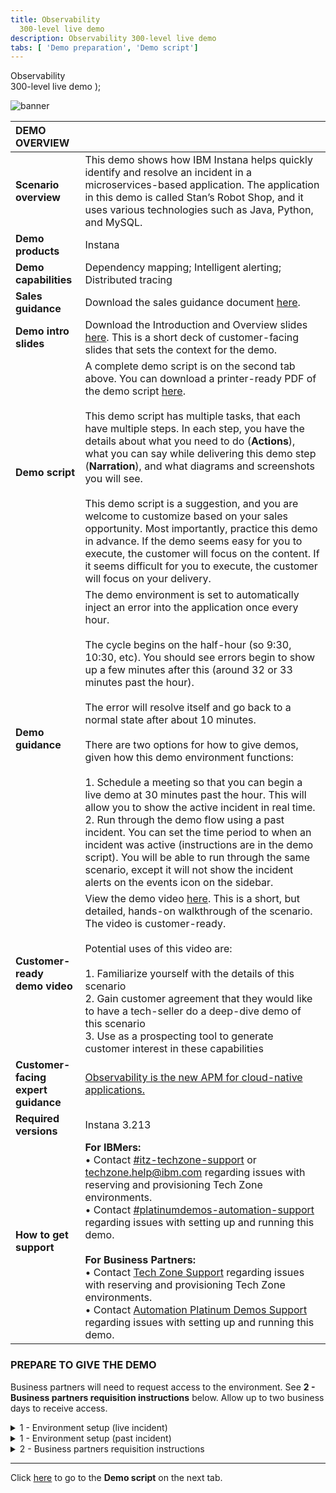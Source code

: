 ```yaml
---
title: Observability
  300-level live demo
description: Observability 300-level live demo
tabs: [ 'Demo preparation', 'Demo script']
---
```


  <span>
    Observability <br/> 300-level live demo
  </span> );

![banner](./images/AIOps_Observability_300_Prep.jpg)
<span id="top"></span>

| DEMO OVERVIEW | |
| :--- | :--- |
| **Scenario overview** | This demo shows how IBM Instana helps quickly identify and resolve an incident in a microservices-based application. The application in this demo is called Stan’s Robot Shop, and it uses various technologies such as Java, Python, and MySQL. |
| **Demo products** | Instana |
| **Demo capabilities** | Dependency mapping; Intelligent alerting; Distributed tracing |
| **Sales guidance** | Download the sales guidance document <a href="https://ibm.box.com/s/lf8cn8qe9h6dexpn66vo5s8rt2pp0aka" target="_blank" rel="noreferrer">here</a>. |
| **Demo intro slides** | Download the Introduction and Overview slides <a href="https://ibm.box.com/s/hdarww1v4mlgf8r1abxrt3a6zps8h92m" target="_blank" rel="noreferrer">here</a>. This is a short deck of customer-facing slides that sets the context for the demo. |
| **Demo script** | A complete demo script is on the second tab above. You can download a printer-ready PDF of the demo script <a href="https://ibm.box.com/s/ovlk0ek2vi4w75ca4tdomb3cprsm9w59" target="_blank" rel="noreferrer">here</a>. <br/><br/> This demo script has multiple tasks, that each have multiple steps. In each step, you have the details about what you need to do (**Actions**), what you can say while delivering this demo step (**Narration**), and what diagrams and screenshots you will see. <br/><br/> This demo script is a suggestion, and you are welcome to customize based on your sales opportunity. Most importantly, practice this demo in advance. If the demo seems easy for you to execute, the customer will focus on the content. If it seems difficult for you to execute, the customer will focus on your delivery. |
| **Demo guidance** | The demo environment is set to automatically inject an error into the application once every hour. <br/> <br/> The cycle begins on the half-hour (so 9:30, 10:30, etc). You should see errors begin to show up a few minutes after this (around 32 or 33 minutes past the hour). <br/> <br/> The error will resolve itself and go back to a normal state after about 10 minutes. <br/> <br/> There are two options for how to give demos, given how this demo environment functions: <br/><br/> 1. Schedule a meeting so that you can begin a live demo at 30 minutes past the hour. This will allow you to show the active incident in real time. <br/> 2. Run through the demo flow using a past incident. You can set the time period to when an incident was active (instructions are in the demo script). You will be able to run through the same scenario, except it will not show the incident alerts on the events icon on the sidebar. |
| **Customer-ready <br/> demo video** | View the demo video <a href="https://ibm.ent.box.com/s/eogn2t43x23nk8ksyk236teqppe5d49e" target="_blank" rel="noreferrer">here</a>. This is a short, but detailed, hands-on walkthrough of the scenario. The video is customer-ready. <br/> <br/> Potential uses of this video are: <br/><br/> 1. Familiarize yourself with the details of this scenario <br/> 2. Gain customer agreement that they would like to have a tech-seller do a deep-dive demo of this scenario <br/> 3. Use as a prospecting tool to generate customer interest in these capabilities |
| **Customer-facing <br/> expert guidance** | <a href="https://ibm.box.com/s/l38ns6xwj441brp9jb85jqs7bpoaj7vl" target="_blank" rel="noreferrer">Observability is the new APM for cloud-native applications.</a> |
| **Required versions** | Instana 3.213 |
| **How to get support** | **For IBMers:** <br/>• Contact <a href="https://ibm-cloud.slack.com/archives/C0124J683GW" target="_blank" rel="noreferrer">#itz-techzone-support</a> or <a href="mailto:techzone.help@ibm.com">techzone.help@ibm.com</a> regarding issues with reserving and provisioning Tech Zone environments.<br/>• Contact <a href="https://ibm-cloud.slack.com/archives/C0216F39ACU" target="_blank" rel="noreferrer">#platinumdemos-automation-support</a> regarding issues with setting up and running this demo. <br/><br/> **For Business Partners:** <br/>• Contact <a href="mailto:techzone.help@ibm.com">Tech Zone Support</a> regarding issues with reserving and provisioning Tech Zone environments.<br/>• Contact <a href="mailto:automationplatinumdemos@ibm.com"> Automation Platinum Demos Support</a> regarding issues with setting up and running this demo. |

### **PREPARE TO GIVE THE DEMO**

<InlineNotification>Business partners will need to request access to the environment. See <strong>2 - Business partners requisition instructions</strong> below. Allow up to two business days to receive access.</InlineNotification>

<details>

<summary>1 - Environment setup (live incident)</summary>

<br/>

If you will demonstrate using a live incident (i.e. beginning the demo at 30 minutes past the hour), follow these steps. 

<br/>

Log in to the demo environment: <br/>
•	For IBMers, click <a href="https://ibmdemo-instanaibm.instana.io" target="_blank" rel="noreferrer">here</a>. <br/>
•	For business partners, click <a href="https://demo-partner.instana.io/" target="_blank" rel="noreferrer">here</a>.

<br/>

No additional setup is needed.

<br/>

**[Go to top](#top)**

</details>

<details>

<summary>1 - Environment setup (past incident)</summary>

<br/>

If you will demonstrate using a past incident, follow these steps. 

<br/>

Log in to the demo environment: <br/>
•	For IBMers, click <a href="https://ibmdemo-instanaibm.instana.io" target="_blank" rel="noreferrer">here</a>. <br/>
•	For business partners, click <a href="https://demo-partner.instana.io/" target="_blank" rel="noreferrer">here</a>. <br/><br/>

Since you will be demonstrating using a past incident, you will need to set the time period.

<br/>1. In the upper right, click the button showing the timeframe. <br/><br/> <img src="https://raw.githubusercontent.com/ibm-garage-tsa/platinum-demos/master/src/pages/300-watson-aiops-observability/images/1_timeframe.png" />

<br/>

2. At the bottom of the pop-up, set the timeframe to begin at 25 minutes past the hour and end at 35 minutes past the hour. It doesn’t matter which hour you pick. Click **Set Time**.

<br/>

<InlineNotification>•	This will ensure you see normal behavior and then a sudden change when the incident begins at 0:30.<br/>• Pressing 'enter' doesn’t work. You'll need to actually click the button. </InlineNotification>

<br/><img src="https://raw.githubusercontent.com/ibm-garage-tsa/platinum-demos/master/src/pages/300-watson-aiops-observability/images/2_time_range.png" width="600" />

<br/>

3. Check that the summary tab for the robot shop (**Applications** → **Robot Shop** → **Summary**) looks like the screenshot below (there should be a drop in call volume and spikes in erroneous calls and latency).

<br/> <img src="https://raw.githubusercontent.com/ibm-garage-tsa/platinum-demos/master/src/pages/300-watson-aiops-observability/images/3_robot_shop_summary.png" width="600" />

<br/>

4. Click **Events** on the sidebar menu and check that there are open incidents, including **Sudden increase in the number of erroneous calls** on the 'discount' service.

<br/><img src="https://raw.githubusercontent.com/ibm-garage-tsa/platinum-demos/master/src/pages/300-watson-aiops-observability/images/4_open_incidents.png" width="600" /> <br/>

**[Go to top](#top)**

</details>

<details>

<span id="requisition-instructions"></span>

<summary>2 - Business partners requisition instructions</summary>

<br/>

To request access to the <a href="https://demo-partner.instana.io/" target="_blank" rel="noreferrer">demo environment</a>, email the appropriate contact from the list below for guidance.

<br/>

| Region &nbsp; &nbsp; &nbsp; &nbsp; &nbsp; &nbsp; &nbsp; &nbsp; &nbsp; &nbsp; &nbsp; | Name | Email |
| --- | --- | --- |
| NA, WW | Tim Burke | timothy.burke@instana.com |
| EMEA, AP, Japan | Allan Costigan | Allan.Costigan@instana.com |

<br/>

The turnaround time for requests to access the environment is two business days.

<br/>

**[Go to top](#top)**

</details>

***

Click [here](/300-watson-aiops-observability/demo-script) to go to the **Demo script** on the next tab.
